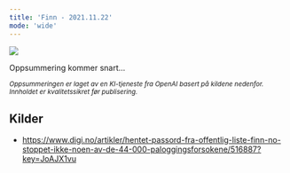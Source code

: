 ```yaml
---
title: 'Finn - 2021.11.22'
mode: 'wide'
---
```


<Frame>
<img src="/images/finn.png" noZoom/>
</Frame>

Oppsummering kommer snart...

<sup><i>Oppsummeringen er laget av en KI-tjeneste fra OpenAI basert på kildene nedenfor. Innholdet er kvalitetssikret før publisering.</i></sup>

## Kilder
- https://www.digi.no/artikler/hentet-passord-fra-offentlig-liste-finn-no-stoppet-ikke-noen-av-de-44-000-paloggingsforsokene/516887?key=JoAJX1vu
